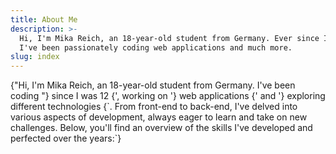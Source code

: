 ```yaml
---
title: About Me
description: >-
  Hi, I'm Mika Reich, an 18-year-old student from Germany. Ever since I was 12,
  I've been passionately coding web applications and much more.
slug: index
---
```


<HeroSection />

<TextLarge>
  {"Hi, I'm Mika Reich, an 18-year-old student from Germany. I've been coding "}
  <Underline>since I was 12</Underline>
  {', working on '}
  <Underline>web applications</Underline>
  {' and '}
  <Underline>exploring different technologies</Underline>
  {`. From front-end to back-end, I've delved into various aspects of development, always
  eager to learn and take on new challenges. Below, you'll find an overview of the
  skills I've developed and perfected over the years:`}
</TextLarge>

<AllSkills />
